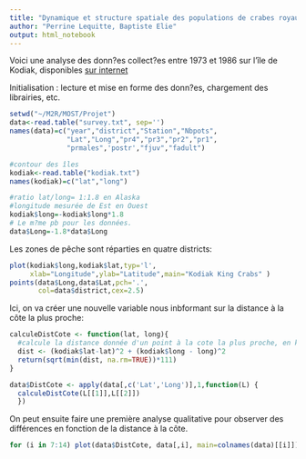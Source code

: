 ```yaml
---
title: "Dynamique et structure spatiale des populations de crabes royaux de l'île de Kodiak"
author: "Perrine Lequitte, Baptiste Elie"
output: html_notebook
---
```


Voici une analyse des donn?es collect?es entre 1973 et 1986 sur l'île de Kodiak, disponibles [sur internet](http://ftp.uni-bayreuth.de/math/statlib/crab/)

Initialisation : lecture et mise en forme des donn?es, chargement des librairies, etc.
```r
setwd("~/M2R/MOST/Projet")
data<-read.table("survey.txt", sep='')
names(data)=c("year","district","Station","Nbpots",
              "Lat","Long","pr4","pr3","pr2","pr1",
              "prmales",'postr',"fjuv","fadult")

#contour des îles
kodiak<-read.table("kodiak.txt")
names(kodiak)=c("lat","long")

#ratio lat/long= 1:1.8 en Alaska
#longitude mesurée de Est en Ouest
kodiak$long=-kodiak$long*1.8
# Le m?me pb pour les données.
data$Long=-1.8*data$Long

```

Les zones de pêche sont réparties en quatre districts:

```r
plot(kodiak$long,kodiak$lat,typ='l',
     xlab="Longitude",ylab="Latitude",main="Kodiak King Crabs" )
points(data$Long,data$Lat,pch='.',
       col=data$district,cex=2.5)
```
Ici, on va créer une nouvelle variable nous inbformant sur la distance à la côte la plus proche:
```r
calculeDistCote <- function(lat, long){
  #calcule la distance donnée d'un point à la cote la plus proche, en km
  dist <- (kodiak$lat-lat)^2 + (kodiak$long - long)^2
  return(sqrt(min(dist, na.rm=TRUE))*111)
}

data$DistCote <- apply(data[,c('Lat','Long')],1,function(L) {
  calculeDistCote(L[[1]],L[[2]])
  })
```

On peut ensuite faire une première analyse qualitative pour observer des différences en fonction de la distance à la côte.
```r
for (i in 7:14) plot(data$DistCote, data[,i], main=colnames(data)[[i]])
```

